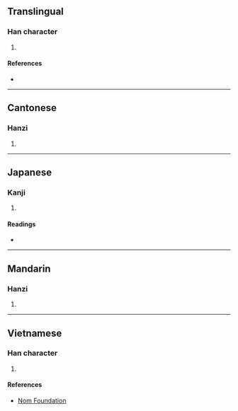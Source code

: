 {{character info/new}}
==Translingual==

===Han character===
{{Han char|rn=75|rad=木|as=12|sn=16|four=43996|canj=DKCF|ids=⿰木尞}}

# {{defn|Han|sort=木12}}

====References====
* {{Han ref|kx=0553.100|dkj=15534|dj=0941.220|hdz=21290.040|uh=6A51|ud=27217|bh=E9C9|bd=59849}}

----

==Cantonese==

===Hanzi===
{{yue-hanzi|jyut=[[lou5]], [[liu4]]|y=lou5, liu4}}

# {{defn|lang=yue|sort=木12}}

----

==Japanese==

===Kanji===
{{ja-kanji|grade=|rs=木12}}

# {{defn|lang=ja|sort=木12}}

====Readings====
* {{ja-readings|on=[[ろう]] (rō)|kun=[[たるき]] (taruki)}}

----

==Mandarin==

===Hanzi===
{{cmn-hanzi|pin=[[lǎo]] ([[lao3]]), [[liáo]] ([[liao2]])|wg=lao<sup>3</sup>, liao<sup>2</sup>}}

# {{defn|lang=cmn|sort=木12}}

----

==Vietnamese==

===Han character===
{{vi-readings|rs=木12|hanviet=[[lèo]], [[lạo]], [[rều]]}}

# {{defn|lang=vi|sort=木12}}

====References====
* [http://nomfoundation.org/common/nom_details.php?codepoint=6a51 Nom Foundation]
